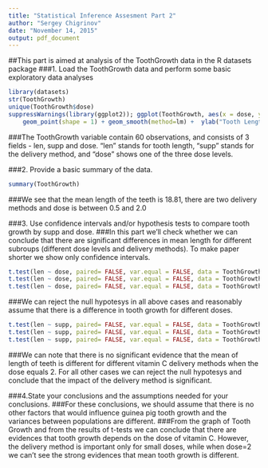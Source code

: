 ```yaml
---
title: "Statistical Inference Assesment Part 2"
author: "Sergey Chigrinov"
date: "November 14, 2015"
output: pdf_document
---
```

##This part is aimed at analysis of the ToothGrowth data in the R datasets package
###1. Load the ToothGrowth data and perform some basic exploratory data analyses 
```r
library(datasets)
str(ToothGrowth)
unique(ToothGrowth$dose)
suppressWarnings(library(ggplot2)); ggplot(ToothGrowth, aes(x = dose, y = len, color = supp)) + 
    geom_point(shape = 1) + geom_smooth(method=lm) +  ylab("Tooth Length") + xlab("Vitamin C Dose") + ggtitle("Tooth Growth")
```

###The ToothGrowth variable contain 60 observations, and consists of 3 fields - len, supp and dose. "len" stands for tooth length, "supp" stands for the delivery method, and "dose" shows one of the three dose levels.

###2. Provide a basic summary of the data.
```r
summary(ToothGrowth)
```
###We see that the mean length of the teeth is 18.81, there are two delivery methods and dose is between 0.5 and 2.0

###3. Use confidence intervals and/or hypothesis tests to compare tooth growth by supp and dose.
###In this part we'll check whether we can conclude that there are significant differences in mean length for different subroups (different dose levels and delivery methods). To make paper shorter we show only confidence intervals.
```r
t.test(len ~ dose, paired= FALSE, var.equal = FALSE, data = ToothGrowth[ToothGrowth$dose %in% c(0.5,1),])$conf.int
t.test(len ~ dose, paired= FALSE, var.equal = FALSE, data = ToothGrowth[ToothGrowth$dose %in% c(1,2),])$conf.int
t.test(len ~ dose, paired= FALSE, var.equal = FALSE, data = ToothGrowth[ToothGrowth$dose %in% c(0.5,2),])$conf.int

```
###We can reject the null hypotesys in all above cases and reasonably assume that there is a difference in tooth growth for different doses.

```r
t.test(len ~ supp, paired= FALSE, var.equal = FALSE, data = ToothGrowth[ToothGrowth$dose==0.5,])$conf.int
t.test(len ~ supp, paired= FALSE, var.equal = FALSE, data = ToothGrowth[ToothGrowth$dose==1,])$conf.int
t.test(len ~ supp, paired= FALSE, var.equal = FALSE, data = ToothGrowth[ToothGrowth$dose==2,])$conf.int
```
###We can note that there is no significant evidence that the mean of length of teeth is different for different vitamin C delivery methods when the dose equals 2. For all other cases we can reject the null hypotesys and conclude that the impact of the delivery method is significant.

###4.State your conclusions and the assumptions needed for your conclusions. 
###For these conclusions, we should assume that there is no other factors that would influence guinea pig tooth growth and the variances between populations are different.
###From the graph of Tooth Growth and from the results of t-tests we can conclude that there are evidences that tooth growth depends on the dose of vitamin C. However, the delivery method is important only for small doses, while when dose=2 we can't see the strong evidences that mean tooth growth is different.

